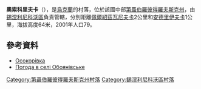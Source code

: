 {{coord|48|7|32|N|35|21|3|E|scale:30000_region:UA|display=title}}

'''奧索科里夫卡'''（{{lang-uk|Осокорівка}}），是[[烏克蘭|烏克蘭]]的村落，位於該國中部[[第聶伯羅彼得羅夫斯克州|第聶伯羅彼得羅夫斯克州]]，由[[錫涅利尼科沃區|錫涅利尼科沃區]]負責管轄，分別距離[[佩爾紹茲瓦尼夫卡_(錫涅利尼科沃區)|佩爾紹茲瓦尼夫卡]]2公里和[[安德里伊夫卡_(錫涅利尼科沃區)|安德里伊夫卡]]1公里，海拔高度64米，2001年人口79。

==參考資料==
* [http://gska2.rada.gov.ua/pls/z7502/A005?rdat1=06.12.2007&rf7571=6272 Осокорівка]{{dead link|date=2017年12月 |bot=InternetArchiveBot |fix-attempted=yes }}
* [http://weather.in.ua/ua/dnepropetrovskaja/ Погода в селі Обоянівське] {{Wayback|url=http://weather.in.ua/ua/dnepropetrovskaja/ |date=20160108103744 }}

{{DEFAULTSORT:Осокорівка}}
[[Category:第聶伯羅彼得羅夫斯克州村落|Category:第聶伯羅彼得羅夫斯克州村落]]
[[Category:錫涅利尼科沃區村落|Category:錫涅利尼科沃區村落]]


{{Dnipropetrovsk-geo-stub}}